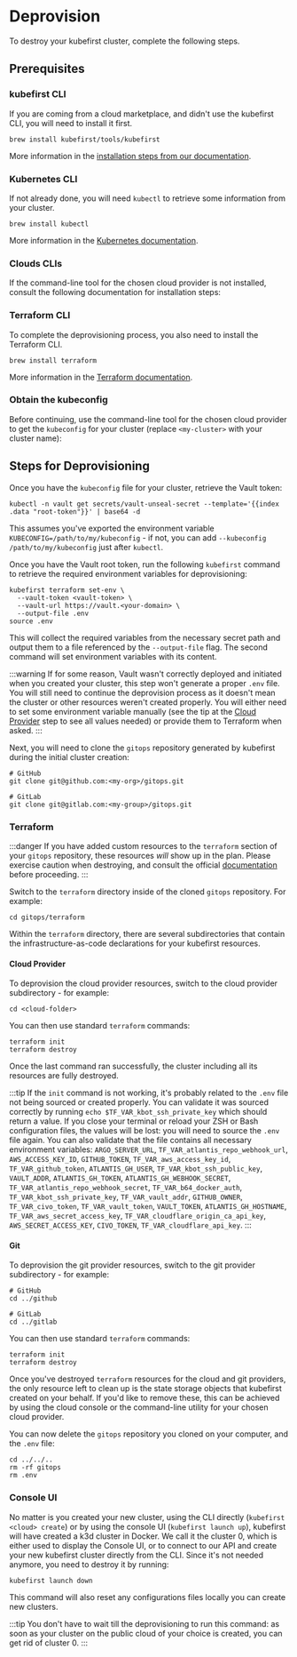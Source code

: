 
# Deprovision

To destroy your kubefirst cluster, complete the following steps.

## Prerequisites

### kubefirst CLI

If you are coming from a cloud marketplace, and didn't use the kubefirst CLI, you will need to install it first.

```shell
brew install kubefirst/tools/kubefirst
```

More information in the [installation steps from our documentation](https://docs.kubefirst.io/next/aws/quick-start/install/cli#local-prerequisites).

### Kubernetes CLI

If not already done, you will need `kubectl` to retrieve some information from your cluster.

```shell
brew install kubectl
```

More information in the [Kubernetes documentation](https://kubernetes.io/docs/tasks/tools/#kubectl).

### Clouds CLIs

If the command-line tool for the chosen cloud provider is not installed, consult the following documentation for installation steps:

<Tabs>
    <TabItem value="akamai" label="Akamai">
      <InstallAkamaiCLI />
    </TabItem>
    <TabItem value="aws" label="AWS">
      <InstallAwsCLI />
    </TabItem>
    <TabItem value="civo" label="Civo">
      <InstallCivoCLI />
    </TabItem>
    <TabItem value="do" label="DigitalOcean">
      <InstallDoCLI />
    </TabItem>
    <TabItem value="gcp" label="Google Cloud">
      <InstallGcpCLI />
    </TabItem>
    <TabItem value="vultr" label="Vultr">
      <InstallVultrCLI />
    </TabItem>
</Tabs>

### Terraform CLI

To complete the deprovisioning process, you also need to install the Terraform CLI.

```shell
brew install terraform
```

More information in the [Terraform documentation](https://developer.hashicorp.com/terraform/tutorials/aws-get-started/install-cli).

### Obtain the kubeconfig

Before continuing, use the command-line tool for the chosen cloud provider to get the `kubeconfig` for your cluster (replace `<my-cluster>` with your cluster name):

<Tabs>
    <TabItem value="akamai" label="Akamai">
      <GetAkamaiKubeconfig />
    </TabItem>
    <TabItem value="aws" label="AWS">
      <GetAwsKubeconfig />
    </TabItem>
    <TabItem value="civo" label="Civo">
      <GetCivoKubeconfig />
    </TabItem>
    <TabItem value="do" label="DigitalOcean">
      <GetDoKubeconfig />
    </TabItem>
    <TabItem value="gcp" label="Google Cloud">
      <GetGcpKubeconfig />
    </TabItem>
    <TabItem value="vultr" label="Vultr">
      <GetVultrKubeconfig />
    </TabItem>
</Tabs>

## Steps for Deprovisioning

Once you have the `kubeconfig` file for your cluster, retrieve the Vault token:

```shell
kubectl -n vault get secrets/vault-unseal-secret --template='{{index .data "root-token"}}' | base64 -d
```

This assumes you've exported the environment variable `KUBECONFIG=/path/to/my/kubeconfig` - if not, you can add `--kubeconfig /path/to/my/kubeconfig` just after `kubectl`.

Once you have the Vault root token, run the following `kubefirst` command to retrieve the required environment variables for deprovisioning:

```shell
kubefirst terraform set-env \
  --vault-token <vault-token> \
  --vault-url https://vault.<your-domain> \
  --output-file .env
source .env
```

This will collect the required variables from the necessary secret path and output them to a file referenced by the `--output-file` flag. The second command will set environment variables with its content.

:::warning
If for some reason, Vault wasn't correctly deployed and initiated when you created your cluster, this step won't generate a proper `.env` file. You will still need to continue the deprovision process as it doesn't mean the cluster or other resources weren't created properly. You will either need to set some environment variable manually (see the tip at the [Cloud Provider](#cloud-provider) step to see all values needed) or provide them to Terraform when asked.
:::

Next, you will need to clone the `gitops` repository generated by kubefirst during the initial cluster creation:

```shell
# GitHub
git clone git@github.com:<my-org>/gitops.git

# GitLab
git clone git@gitlab.com:<my-group>/gitops.git
```

### Terraform

:::danger
If you have added custom resources to the `terraform` section of your `gitops` repository, these resources _will_ show up in the plan. Please exercise caution when destroying, and consult the official [documentation](https://developer.hashicorp.com/terraform/cli/commands/destroy) before proceeding.
:::

Switch to the `terraform` directory inside of the cloned `gitops` repository. For example:

```shell
cd gitops/terraform
```

Within the `terraform` directory, there are several subdirectories that contain the infrastructure-as-code declarations for your kubefirst resources.

#### Cloud Provider

To deprovision the cloud provider resources, switch to the cloud provider subdirectory - for example:

```shell
cd <cloud-folder>
```

You can then use standard `terraform` commands:

```shell
terraform init
terraform destroy
```

Once the last command ran successfully, the cluster including all its resources are fully destroyed.

:::tip
If the `init` command is not working, it's probably related to the `.env` file not being sourced or created properly. You can validate it was sourced correctly by running `echo $TF_VAR_kbot_ssh_private_key` which should return a value. If you close your terminal or reload your ZSH or Bash configuration files, the values will be lost: you will need to source the `.env` file again. You can also validate that the file contains all necessary environment variables: `ARGO_SERVER_URL`, `TF_VAR_atlantis_repo_webhook_url`, `AWS_ACCESS_KEY_ID`, `GITHUB_TOKEN`, `TF_VAR_aws_access_key_id`, `TF_VAR_github_token`, `ATLANTIS_GH_USER`, `TF_VAR_kbot_ssh_public_key`, `VAULT_ADDR`, `ATLANTIS_GH_TOKEN`, `ATLANTIS_GH_WEBHOOK_SECRET`, `TF_VAR_atlantis_repo_webhook_secret`, `TF_VAR_b64_docker_auth`, `TF_VAR_kbot_ssh_private_key`, `TF_VAR_vault_addr`, `GITHUB_OWNER`, `TF_VAR_civo_token`, `TF_VAR_vault_token`, `VAULT_TOKEN`, `ATLANTIS_GH_HOSTNAME`, `TF_VAR_aws_secret_access_key`, `TF_VAR_cloudflare_origin_ca_api_key`, `AWS_SECRET_ACCESS_KEY`, `CIVO_TOKEN`, `TF_VAR_cloudflare_api_key`.
:::

#### Git

To deprovision the git provider resources, switch to the git provider subdirectory - for example:

```shell
# GitHub
cd ../github

# GitLab
cd ../gitlab
```

You can then use standard `terraform` commands:

```shell
terraform init
terraform destroy
```

Once you've destroyed `terraform` resources for the cloud and git providers, the only resource left to clean up is the state storage objects that kubefirst created on your behalf. If you'd like to remove these, this can be achieved by using the cloud console or the command-line utility for your chosen cloud provider.

You can now delete the `gitops` repository you cloned on your computer, and the `.env` file:

```shell
cd ../../..
rm -rf gitops
rm .env
```

### Console UI

No matter is you created your new cluster, using the CLI directly (`kubefirst <cloud> create`) or by using the console UI (`kubefirst launch up`), kubefirst will have created a k3d cluster in Docker. We call it the cluster 0, which is either used to display the Console UI, or to connect to our API and create your new kubefirst cluster directly from the CLI. Since it's not needed anymore, you need to destroy it by running:

```shell
kubefirst launch down
```

This command will also reset any configurations files locally you can create new clusters.

:::tip
You don't have to wait till the deprovisioning to run this command: as soon as your cluster on the public cloud of your choice is created, you can get rid of cluster 0.
:::
